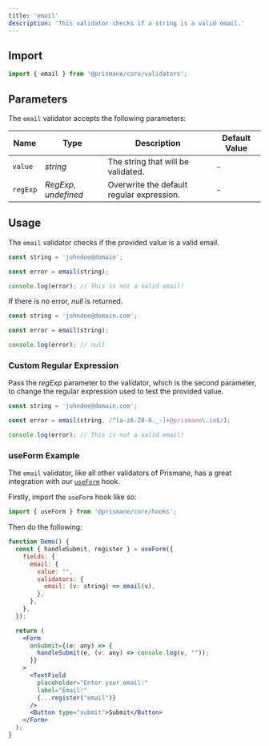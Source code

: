 ---
title: 'email'
description: 'This validator checks if a string is a valid email.'
---

## Import

```js
import { email } from '@prismane/core/validators';
```

## Parameters

The `email` validator accepts the following parameters:

| Name     | Type                  | Description                               | Default Value |
| -------- | --------------------- | ----------------------------------------- | ------------- |
| `value`  | _string_              | The string that will be validated.        | -             |
| `regExp` | _RegExp_, _undefined_ | Overwrite the default regular expression. | -             |

## Usage

The `email` validator checks if the provided value is a valid email.

```ts
const string = 'johndoe@domain';

const error = email(string);

console.log(error); // This is not a valid email!
```

If there is no error, _null_ is returned.

```ts
const string = 'johndoe@domain.com';

const error = email(string);

console.log(error); // null
```

### Custom Regular Expression

Pass the _regExp_ parameter to the validator, which is the second parameter, to change the regular expression used to test the provided value.

```ts
const string = 'johndoe@domain.com';

const error = email(string, /^[a-zA-Z0-9._-]+@prismane\.io$/);

console.log(error); // This is not a valid email!
```

### useForm Example

The `email` validator, like all other validators of Prismane, has a great integration with our [`useForm`](/docs/hooks/use-form) hook.

Firstly, import the `useForm` hook like so:

```js
import { useForm } from '@prismane/core/hooks';
```

Then do the following:

```jsx preview
function Demo() {
  const { handleSubmit, register } = useForm({
    fields: {
      email: {
        value: "",
        validators: {
          email: (v: string) => email(v),
        },
      },
    },
  });

  return (
    <Form
      onSubmit={(e: any) => {
        handleSubmit(e, (v: any) => console.log(v, ""));
      }}
    >
      <TextField
        placeholder="Enter your email:"
        label="Email:"
        {...register("email")}
      />
      <Button type="submit">Submit</Button>
    </Form>
  );
}
```
